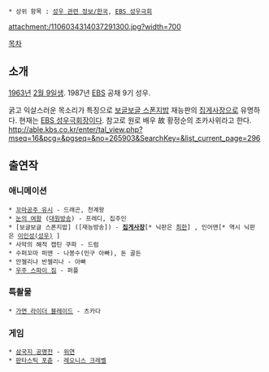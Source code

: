  * 상위 항목 : [[성우 관련 정보/한국]], [[EBS 성우극회]]

attachment:/1106034314037291300.jpg?width=700

[[목차]]
== 소개 ==
[[1963년]] [[2월 9일]]생. 1987년 [[EBS]] 공채 9기 성우.

굵고 익살스러운 목소리가 특징으로 [[보글보글 스폰지밥]] 재능판의 [[집게사장]]으로 유명하다. 현재는 [[EBS 성우극회]]장이다. 참고로 원로 배우 故 황정순의 조카사위라고 한다. http://able.kbs.co.kr/enter/tal_view.php?mseq=16&pcg=&pgseq=&no=265903&SearchKey=&list_current_page=296

== 출연작 ==
=== 애니메이션 ===
 * [[꼬마공주 유시]] - 드래곤, 천계왕
 * [[눈의 여왕]] ([[대원방송]]) - 프레디, 집주인
 * [보글보글 스폰지밥] ([재능방송]) - '''[[집게사장]]'''[* 닉판은 [[최한]]] , 인어맨[* 역시 닉판은 [[이인성(성우)]] ]
 * 사막의 해적 캡틴 쿠파 - 드럼
 * 수퍼꼬마 퍼맨 - 나봉수(민구 아빠), 돈 골든
 * 안젤리나 반젤리나 - 아빠
 * [[우주 스파이 짐]] - 퍼플

=== 특촬물 ===
 * [[가면 라이더 블레이드]] - 츠카다

=== 게임 ===
 * [[삼국지 공명전]] - [[위연]]
 * [[판타스틱 포츈]] - [[레오니스 크레벨]]
